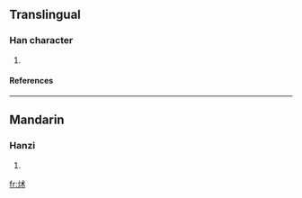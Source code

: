 ==Translingual==
===Han character===
{{Han char|rn=86|rad=火|as=05|sn=9|four=|canj=火戈木 (FID)}}
# {{defn|Han|sort=火05}}
====References====
{{Han ref|kx=0668.080|dkj=18936|dj=1077.110|hdz=32194.130|uh=70A2|ud=28834}}

----
==Mandarin==
===Hanzi===
{{cmn-hanzi|pin=[[zhú]] (zhu2)|wg=chu<sup>2</sup>}}
# {{defn|Mandarin}}

[[fr:炢]]